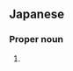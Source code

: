 ==Japanese==
{{ja-kanjitab|奈|穂}}

===Proper noun===
{{ja-pos|proper|なお}}

# {{given name|female|lang=ja|sort=なお}}